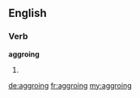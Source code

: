 ==English==

===Verb===
'''aggroing'''

# {{present participle of|aggro}}

[[de:aggroing]]
[[fr:aggroing]]
[[my:aggroing]]